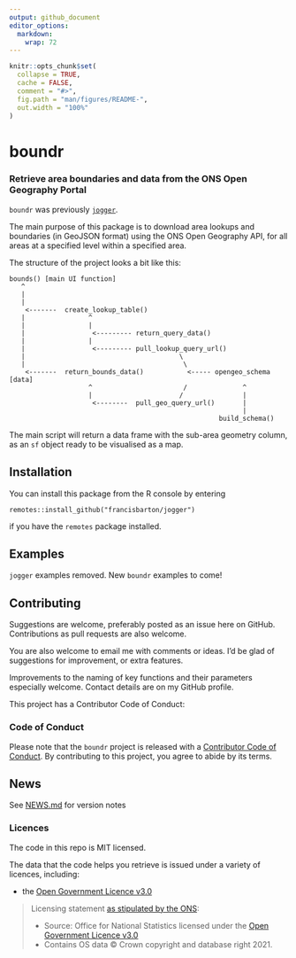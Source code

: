 ```yaml
---
output: github_document
editor_options: 
  markdown: 
    wrap: 72
---
```


<!-- README.md is generated from README.Rmd. Please edit that file -->

```r
knitr::opts_chunk$set(
  collapse = TRUE,
  cache = FALSE,
  comment = "#>",
  fig.path = "man/figures/README-",
  out.width = "100%"
)


```

# boundr

<!-- badges: start -->

<!-- badges: end -->

### Retrieve area boundaries and data from the ONS Open Geography Portal

`boundr` was previously
[`jogger`](https://github.com/francisbarton/jogger).

The main purpose of this package is to download area lookups and
boundaries (in GeoJSON format) using the ONS Open Geography API, for all
areas at a specified level within a specified area.

The structure of the project looks a bit like this:

    bounds() [main UI function]
       ^
       |
       |
        <-------  create_lookup_table()
       |                ^
       |                |
       |                 <--------- return_query_data()
       |                |
       |                 <--------- pull_lookup_query_url() 
       |                                       \
       |                                        \
        <-------  return_bounds_data()           <----- opengeo_schema [data]
                        ^                       /              ^
                        |                      /               |
                         <--------  pull_geo_query_url()       |
                                                               |
                                                         build_schema()

The main script will return a data frame with the sub-area geometry
column, as an `sf` object ready to be visualised as a map.

## Installation

You can install this package from the R console by entering

    remotes::install_github("francisbarton/jogger")

if you have the `remotes` package installed.

## Examples

`jogger` examples removed. New `boundr` examples to come!

## Contributing

Suggestions are welcome, preferably posted as an issue here on GitHub.
Contributions as pull requests are also welcome.

You are also welcome to email me with comments or ideas. I'd be glad of
suggestions for improvement, or extra features.

Improvements to the naming of key functions and their parameters
especially welcome. Contact details are on my GitHub profile.

This project has a Contributor Code of Conduct:

### Code of Conduct

Please note that the `boundr` project is released with a [Contributor
Code of
Conduct](https://contributor-covenant.org/version/2/0/CODE_OF_CONDUCT.html).
By contributing to this project, you agree to abide by its terms.

## News

See [NEWS.md](NEWS.md) for version notes

### Licences

The code in this repo is MIT licensed.

The data that the code helps you retrieve is issued under a variety of
licences, including:

-   the [Open Government Licence
    v3.0](https://www.nationalarchives.gov.uk/doc/open-government-licence/version/3/)

> Licensing statement [as stipulated by the
> ONS](https://www.ons.gov.uk/methodology/geography/licences):
>
> -   Source: Office for National Statistics licensed under the [Open
>     Government Licence
>     v3.0](https://www.nationalarchives.gov.uk/doc/open-government-licence/version/3/)
> -   Contains OS data © Crown copyright and database right 2021.
